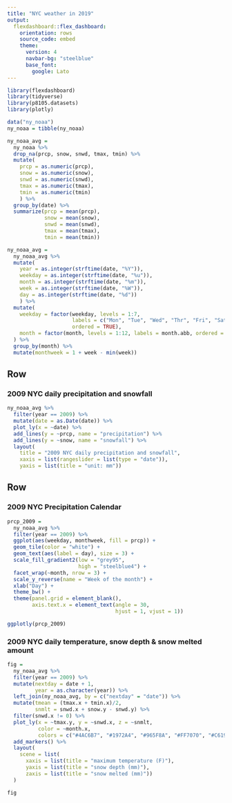 ```yaml
---
title: "NYC weather in 2019"
output: 
  flexdashboard::flex_dashboard:
    orientation: rows
    source_code: embed
    theme:
      version: 4
      navbar-bg: "steelblue"
      base_font: 
        google: Lato
---
```


```r
library(flexdashboard)
library(tidyverse)
library(p8105.datasets)
library(plotly)

data("ny_noaa")
ny_noaa = tibble(ny_noaa)

ny_noaa_avg = 
  ny_noaa %>% 
  drop_na(prcp, snow, snwd, tmax, tmin) %>% 
  mutate(
    prcp = as.numeric(prcp),
    snow = as.numeric(snow),
    snwd = as.numeric(snwd),
    tmax = as.numeric(tmax),
    tmin = as.numeric(tmin)
    ) %>% 
  group_by(date) %>% 
  summarize(prcp = mean(prcp),
            snow = mean(snow),
            snwd = mean(snwd),
            tmax = mean(tmax),
            tmin = mean(tmin))

ny_noaa_avg = 
  ny_noaa_avg %>% 
  mutate(
    year = as.integer(strftime(date, "%Y")),
    weekday = as.integer(strftime(date, "%u")),
    month = as.integer(strftime(date, "%m")),
    week = as.integer(strftime(date, "%W")),
    day = as.integer(strftime(date, "%d"))
    ) %>% 
  mutate(
    weekday = factor(weekday, levels = 1:7, 
                     labels = c("Mon", "Tue", "Wed", "Thr", "Fri", "Sat", "Sun"), 
                     ordered = TRUE),
    month = factor(month, levels = 1:12, labels = month.abb, ordered = TRUE)
  ) %>% 
  group_by(month) %>% 
  mutate(monthweek = 1 + week - min(week))
```

Row {data-height=350}
-----------------------------------------------------------------------

### 2009 NYC daily precipitation and snowfall

```r
ny_noaa_avg %>%  
  filter(year == 2009) %>%
  mutate(date = as.Date(date)) %>% 
  plot_ly(x = ~date) %>% 
  add_lines(y = ~prcp, name = "precipitation") %>% 
  add_lines(y = ~snow, name = "snowfall") %>% 
  layout(
    title = "2009 NYC daily precipitation and snowfall",
    xaxis = list(rangeslider = list(type = "date")),
    yaxis = list(title = "unit: mm"))
```

Row {data-height=650}
-----------------------------------------------------------------------

### 2009 NYC Precipitation Calendar

```r
prcp_2009 = 
  ny_noaa_avg %>% 
  filter(year == 2009) %>% 
  ggplot(aes(weekday, monthweek, fill = prcp)) + 
  geom_tile(color = "white") + 
  geom_text(aes(label = day), size = 3) + 
  scale_fill_gradient2(low = "grey95",  
                       high = "steelblue4") +
  facet_wrap(~month, nrow = 3) + 
  scale_y_reverse(name = "Week of the month") + 
  xlab("Day") +
  theme_bw() +
  theme(panel.grid = element_blank(),
        axis.text.x = element_text(angle = 30, 
                                   hjust = 1, vjust = 1))

ggplotly(prcp_2009)
```


### 2009 NYC daily temperature, snow depth & snow melted amount

```r
fig =
  ny_noaa_avg %>% 
  filter(year == 2009) %>% 
  mutate(nextday = date + 1,
         year = as.character(year)) %>% 
  left_join(ny_noaa_avg, by = c("nextday" = "date")) %>% 
  mutate(tmean = (tmax.x + tmin.x)/2,
         snmlt = snwd.x + snow.y - snwd.y) %>% 
  filter(snwd.x != 0) %>% 
  plot_ly(x = ~tmax.y, y = ~snwd.x, z = ~snmlt, 
          color = ~month.x, 
          colors = c("#4AC6B7", "#1972A4", "#965F8A", "#FF7070", "#C61951")) %>% 
  add_markers() %>% 
  layout(
    scene = list(
      xaxis = list(title = "maximum temperature (F)"),
      yaxis = list(title = "snow depth (mm)"),
      zaxis = list(title = "snow melted (mm)"))
  )

fig
```



